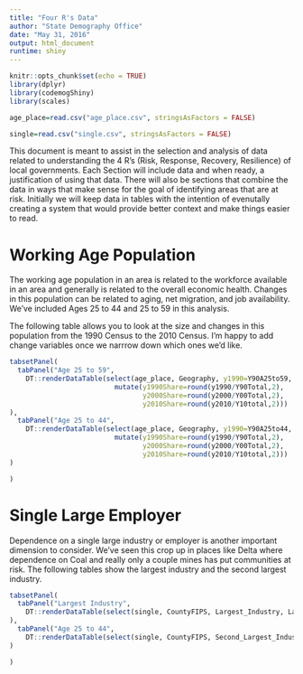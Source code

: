 ```yaml
---
title: "Four R's Data"
author: "State Demography Office"
date: "May 31, 2016"
output: html_document
runtime: shiny
---
```


```r
knitr::opts_chunk$set(echo = TRUE)
library(dplyr)
library(codemogShiny)
library(scales)

age_place=read.csv("age_place.csv", stringsAsFactors = FALSE)

single=read.csv("single.csv", stringsAsFactors = FALSE)
```

This document is meant to assist in the selection and analysis of data related to understanding the 4 R's (Risk, Response, Recovery, Resilience) of local governments.  Each Section will include data and when ready, a justification of using that data.  There will also be sections that combine the data in ways that make sense for the goal of identifying areas that are at risk.  Initially we will keep data in tables with the intention of evenutally creating a system that would provide better context and make things easier to read.


# Working Age Population

The working age population in an area is related to the workforce available in an area and generally is related to the overall economic health.  Changes in this population can be related to aging, net migration, and job availability.  We've included Ages 25 to 44 and 25 to 59 in this analysis.

The following table allows you to look at the size and changes in this population from the 1990 Census to the 2010 Census. I'm happy to add change variables once we narrrow down which ones we'd like.


```r

tabsetPanel(
  tabPanel("Age 25 to 59",
    DT::renderDataTable(select(age_place, Geography, y1990=Y90A25to59, y2000=Y00A25to59, y2010=Y10A25to59,  Y90Total, Y00Total, Y10total)%>%
                          mutate(y1990Share=round(y1990/Y90Total,2),
                                 y2000Share=round(y2000/Y00Total,2),
                                 y2010Share=round(y2010/Y10total,2)))
),
  tabPanel("Age 25 to 44",
    DT::renderDataTable(select(age_place, Geography, y1990=Y90A25to44, y2000=Y00A25to44, y2010=Y10A25to44,  Y90Total, Y00Total, Y10total)%>%
                          mutate(y1990Share=round(y1990/Y90Total,2),
                                 y2000Share=round(y2000/Y00Total,2),
                                 y2010Share=round(y2010/Y10total,2)))
)

)

```


# Single Large Employer

Dependence on a single large industry or employer is another important dimension to consider.  We've seen this crop up in places like Delta where dependence on Coal and really only a couple mines has put communities at risk.  The following tables show the largest industry and the second largest industry.

```r
tabsetPanel(
  tabPanel("Largest Industry",
    DT::renderDataTable(select(single, CountyFIPS, Largest_Industry, Largest_Share))
),
  tabPanel("Age 25 to 44",
    DT::renderDataTable(select(single, CountyFIPS, Second_Largest_Industry, Second_Largest_Share))
)

)


```
